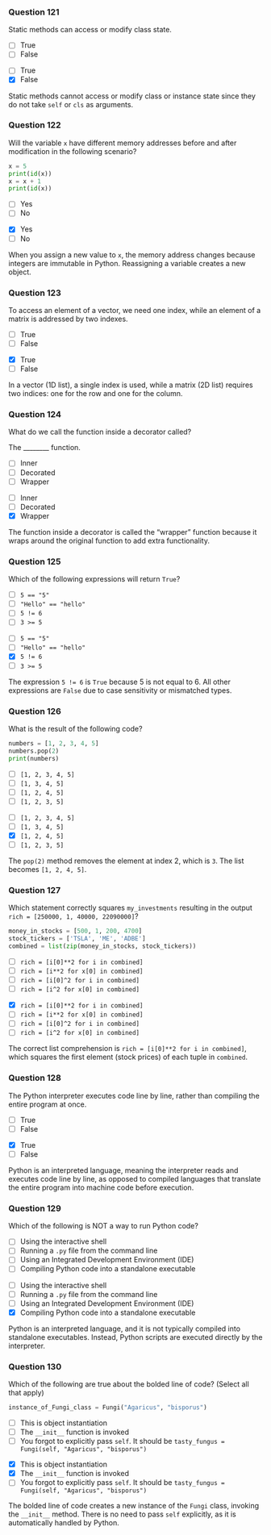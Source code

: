 ### Question 121 {.question}

Static methods can access or modify class state.

::: {.r-stack}

::: {.absolute .left-0 .top-0 width=100%}
- [ ] True
- [ ] False
:::

::: {.fragment .fade-in .absolute .left-0 .top-0 width=100%}
- [ ] True
- [x] False


::: {.explanation}
Static methods cannot access or modify class or instance state since they do not take `self` or `cls` as arguments.
:::
:::
:::

### Question 122 {.question}

Will the variable `x` have different memory addresses before and after modification in the following scenario?

```python
x = 5
print(id(x))
x = x + 1
print(id(x))
```

::: {.r-stack}

::: {.absolute .left-0 .top-0 width=100%}
- [ ] Yes
- [ ] No
:::

::: {.fragment .fade-in .absolute .left-0 .top-0 width=100%}
- [x] Yes
- [ ] No


::: {.explanation}
When you assign a new value to `x`, the memory address changes because integers are immutable in Python. Reassigning a variable creates a new object.
:::
:::
:::

### Question 123 {.question}

To access an element of a vector, we need one index, while an element of a matrix is addressed by two indexes.

::: {.r-stack}

::: {.absolute .left-0 .top-0 width=100%}
- [ ] True
- [ ] False
:::

::: {.fragment .fade-in .absolute .left-0 .top-0 width=100%}
- [x] True
- [ ] False


::: {.explanation}
In a vector (1D list), a single index is used, while a matrix (2D list) requires two indices: one for the row and one for the column.
:::
:::
:::

### Question 124 {.question}

What do we call the function inside a decorator called?

The ________ function.

::: {.r-stack}

::: {.absolute .left-0 .top-0 width=100%}
- [ ] Inner
- [ ] Decorated
- [ ] Wrapper
:::

::: {.fragment .fade-in .absolute .left-0 .top-0 width=100%}
- [ ] Inner
- [ ] Decorated
- [x] Wrapper

::: {.explanation}
The function inside a decorator is called the "wrapper" function because it wraps around the original function to add extra functionality.
:::
:::
:::

### Question 125 {.question}

Which of the following expressions will return `True`?

::: {.r-stack}

::: {.absolute .left-0 .top-0 width=100%}
- [ ] `5 == "5"`
- [ ] `"Hello" == "hello"`
- [ ] `5 != 6`
- [ ] `3 >= 5`
:::

::: {.fragment .fade-in .absolute .left-0 .top-0 width=100%}
- [ ] `5 == "5"`
- [ ] `"Hello" == "hello"`
- [x] `5 != 6`
- [ ] `3 >= 5`


::: {.explanation}
The expression `5 != 6` is `True` because 5 is not equal to 6. All other expressions are `False` due to case sensitivity or mismatched types.
:::
:::
:::

### Question 126 {.question}

What is the result of the following code?

```python
numbers = [1, 2, 3, 4, 5]
numbers.pop(2)
print(numbers)
```

::: {.r-stack}

::: {.absolute .left-0 .top-0 width=100%}
- [ ] `[1, 2, 3, 4, 5]`
- [ ] `[1, 3, 4, 5]`
- [ ] `[1, 2, 4, 5]`
- [ ] `[1, 2, 3, 5]`
:::

::: {.fragment .fade-in .absolute .left-0 .top-0 width=100%}
- [ ] `[1, 2, 3, 4, 5]`
- [ ] `[1, 3, 4, 5]`
- [x] `[1, 2, 4, 5]`
- [ ] `[1, 2, 3, 5]`


::: {.explanation}
The `pop(2)` method removes the element at index 2, which is `3`. The list becomes `[1, 2, 4, 5]`.
:::
:::
:::

### Question 127 {.question}

::: {.smaller-80}
Which statement correctly squares `my_investments` resulting in the output `rich = [250000, 1, 40000, 22090000]`?

```python
money_in_stocks = [500, 1, 200, 4700]
stock_tickers = ['TSLA', 'ME', 'ADBE']
combined = list(zip(money_in_stocks, stock_tickers))
```

::: {.r-stack}

::: {.absolute .left-0 .top-0 width=100%}
- [ ] `rich = [i[0]**2 for i in combined]`
- [ ] `rich = [i**2 for x[0] in combined]`
- [ ] `rich = [i[0]^2 for i in combined]`
- [ ] `rich = [i^2 for x[0] in combined]`
:::

::: {.fragment .fade-in .absolute .left-0 .top-0 width=100%}
- [x] `rich = [i[0]**2 for i in combined]`
- [ ] `rich = [i**2 for x[0] in combined]`
- [ ] `rich = [i[0]^2 for i in combined]`
- [ ] `rich = [i^2 for x[0] in combined]`


::: {.explanation}
The correct list comprehension is `rich = [i[0]**2 for i in combined]`, which squares the first element (stock prices) of each tuple in `combined`.
:::
:::
:::
:::


### Question 128 {.question}

The Python interpreter executes code line by line, rather than compiling the entire program at once.

::: {.r-stack}

::: {.absolute .left-0 .top-0 width=100%}
- [ ] True
- [ ] False
:::

::: {.fragment .fade-in .absolute .left-0 .top-0 width=100%}
- [x] True
- [ ] False


::: {.explanation}
Python is an interpreted language, meaning the interpreter reads and executes code line by line, as opposed to compiled languages that translate the entire program into machine code before execution.
:::
:::
:::

### Question 129 {.question}

Which of the following is NOT a way to run Python code?

::: {.r-stack}

::: {.absolute .left-0 .top-0 width=100%}
- [ ] Using the interactive shell
- [ ] Running a `.py` file from the command line
- [ ] Using an Integrated Development Environment (IDE)
- [ ] Compiling Python code into a standalone executable
:::

::: {.fragment .fade-in .absolute .left-0 .top-0 width=100%}
- [ ] Using the interactive shell
- [ ] Running a `.py` file from the command line
- [ ] Using an Integrated Development Environment (IDE)
- [x] Compiling Python code into a standalone executable


::: {.explanation}
Python is an interpreted language, and it is not typically compiled into standalone executables. Instead, Python scripts are executed directly by the interpreter.
:::
:::
:::

### Question 130 {.question}

Which of the following are true about the bolded line of code? (Select all that apply)

```python
instance_of_Fungi_class = Fungi("Agaricus", "bisporus")
```

::: {.r-stack}

::: {.absolute .left-0 .top-0 width=100%}
- [ ] This is object instantiation
- [ ] The `__init__` function is invoked
- [ ] You forgot to explicitly pass `self`. It should be `tasty_fungus = Fungi(self, "Agaricus", "bisporus")`
:::

::: {.fragment .fade-in .absolute .left-0 .top-0 width=100%}
- [x] This is object instantiation
- [x] The `__init__` function is invoked
- [ ] You forgot to explicitly pass `self`. It should be `tasty_fungus = Fungi(self, "Agaricus", "bisporus")`


::: {.explanation}
The bolded line of code creates a new instance of the `Fungi` class, invoking the `__init__` method. There is no need to pass `self` explicitly, as it is automatically handled by Python.
:::
:::
:::

